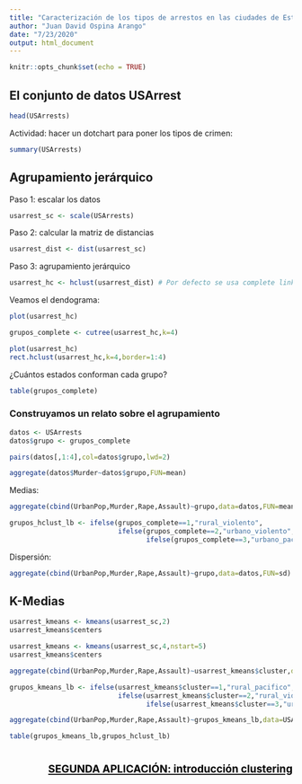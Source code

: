 ```yaml
---
title: "Caracterización de los tipos de arrestos en las ciudades de Estados Unidos"
author: "Juan David Ospina Arango"
date: "7/23/2020"
output: html_document
---
```


```r
knitr::opts_chunk$set(echo = TRUE)
```

## El conjunto de datos USArrest


```r
head(USArrests)
```

Actividad: hacer un dotchart para poner los tipos de crimen:



```r
summary(USArrests)
```

## Agrupamiento jerárquico

Paso 1: escalar los datos

```r
usarrest_sc <- scale(USArrests)
```

Paso 2: calcular la matriz de distancias

```r
usarrest_dist <- dist(usarrest_sc)
```

Paso 3: agrupamiento jerárquico

```r
usarrest_hc <- hclust(usarrest_dist) # Por defecto se usa complete linkage
```

Veamos el dendograma:

```r
plot(usarrest_hc)
```


```r
grupos_complete <- cutree(usarrest_hc,k=4)
```


```r
plot(usarrest_hc)
rect.hclust(usarrest_hc,k=4,border=1:4)
```


¿Cuántos estados conforman cada grupo?

```r
table(grupos_complete)
```


### Construyamos un relato sobre el agrupamiento

```r
datos <- USArrests
datos$grupo <- grupos_complete
```

```r
pairs(datos[,1:4],col=datos$grupo,lwd=2)
```

```r
aggregate(datos$Murder~datos$grupo,FUN=mean)
```
Medias:

```r
aggregate(cbind(UrbanPop,Murder,Rape,Assault)~grupo,data=datos,FUN=mean)
```

```r
grupos_hclust_lb <- ifelse(grupos_complete==1,"rural_violento",
                           ifelse(grupos_complete==2,"urbano_violento",
                                  ifelse(grupos_complete==3,"urbano_pacifico","rural_pacifico")))
```

Dispersión: 

```r
aggregate(cbind(UrbanPop,Murder,Rape,Assault)~grupo,data=datos,FUN=sd)
```




## K-Medias


```r
usarrest_kmeans <- kmeans(usarrest_sc,2)
usarrest_kmeans$centers
```

```r
usarrest_kmeans <- kmeans(usarrest_sc,4,nstart=5)
usarrest_kmeans$centers
```
```r
aggregate(cbind(UrbanPop,Murder,Rape,Assault)~usarrest_kmeans$cluster,data=USArrests,FUN=mean)
```

```r
grupos_kmeans_lb <- ifelse(usarrest_kmeans$cluster==1,"rural_pacifico",
                           ifelse(usarrest_kmeans$cluster==2,"rural_violento",
                                  ifelse(usarrest_kmeans$cluster==3,"urbano_pacifico","urbano_violento")))
```


```r
aggregate(cbind(UrbanPop,Murder,Rape,Assault)~grupos_kmeans_lb,data=USArrests,FUN=mean)
```



```r
table(grupos_kmeans_lb,grupos_hclust_lb)
```
<h1 style="text-align: right;"><a href="intro_clustering.html"><span style="color: #000000; font-size: 14pt;"><strong> SEGUNDA APLICACIÓN: introducción clustering</strong></span></a></h1>
